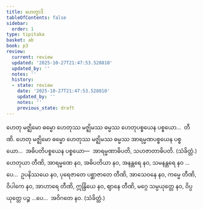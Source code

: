 ```yaml
---
title: ဟေတွာဒိ
tableOfContents: false
sidebar:
  order: 1
type: tipitaka
basket: ab
book: p3
review:
  current: review
  updated: '2025-10-27T21:47:53.528810'
  updated_by: ''
  notes: ''
  history:
  - state: review
    date: '2025-10-27T21:47:53.528810'
    updated_by: ''
    notes: ''
    previous_state: draft
---
```



<ReviewStatus review={frontmatter.review} showDetails={true} />

<HypothesisAnnotation frontmatter={frontmatter} />

<DynamicBreadcrumb />

<Division number="417" book="p3" e="ch" v="39" p="291">

<Paragraph number="904" book="p3">
ဟေတု မဇ္ဈိမော ဓမ္မော ဟေတုဿ မဇ္ဈိမဿ ဓမ္မဿ ဟေတုပစ္စယေန ပစ္စယော…  တီဏိ.
</Paragraph>

<Paragraph number="905" book="p3">
ဟေတု မဇ္ဈိမော ဓမ္မော ဟေတုဿ မဇ္ဈိမဿ ဓမ္မဿ အာရမ္မဏပစ္စယေန ပစ္စယော…  အဓိပတိပစ္စယေန ပစ္စယော—  အာရမ္မဏာဓိပတိ, သဟဇာတာဓိပတိ. (သံခိတ္တံ.)
</Paragraph>

</Division>
<Division number="418" book="p3" e="ch" v="39" p="291">

<Paragraph number="906" book="p3">
ဟေတုယာ တီဏိ, အာရမ္မဏေ နဝ, အဓိပတိယာ နဝ, အနန္တရေ နဝ, သမနန္တရေ နဝ …ပေ…  ဥပနိဿယေ နဝ, ပုရေဇာတေ ပစ္ဆာဇာတေ တီဏိ, အာသေဝနေ နဝ, ကမ္မေ တီဏိ, ဝိပါကေ နဝ, အာဟာရေ တီဏိ, ဣန္ဒြိယေ နဝ, ဈာနေ တီဏိ, မဂ္ဂေ သမ္ပယုတ္တေ နဝ, ဝိပ္ပယုတ္တေ ပဉ္စ …ပေ…  အဝိဂတေ နဝ. (သံခိတ္တံ.)
</Paragraph>
</Division>